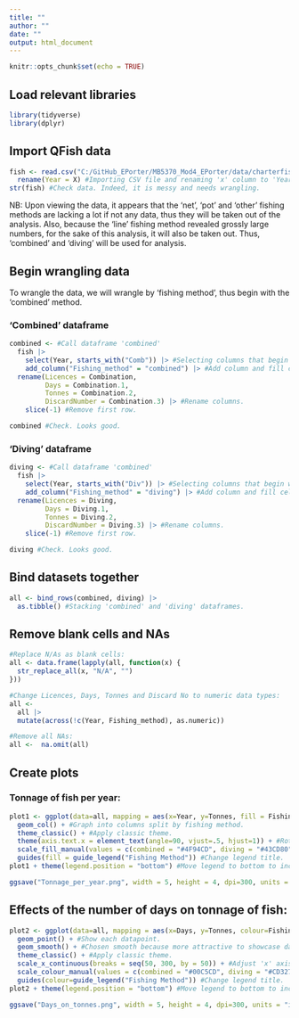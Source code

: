 ```yaml
---
title: ""
author: ""
date: ""
output: html_document
---
```


```r
knitr::opts_chunk$set(echo = TRUE)
```

## Load relevant libraries
```r
library(tidyverse)
library(dplyr)
```

## Import QFish data
```r
fish <- read.csv("C:/GitHub_EPorter/MB5370_Mod4_EPorter/data/charterfishery_catcheffort.csv")|>
  rename(Year = X) #Importing CSV file and renaming 'x' column to 'Year'.
str(fish) #Check data. Indeed, it is messy and needs wrangling.
```

NB: Upon viewing the data, it appears that the 'net', 'pot' and 'other' fishing methods are lacking a lot if not any data, thus they will be taken out of the analysis. Also, because the 'line' fishing method revealed grossly large numbers, for the sake of this analysis, it will also be taken out. Thus, 'combined' and 'diving' will be used for analysis.

## Begin wrangling data
To wrangle the data, we will wrangle by 'fishing method', thus begin with the 'combined' method.

### 'Combined' dataframe
```r
combined <- #Call dataframe 'combined'
  fish |>
    select(Year, starts_with("Comb")) |> #Selecting columns that begin with 'Comb'.
    add_column("Fishing_method" = "combined") |> #Add column and fill cells with 'combined' to determine fishing method.
  rename(Licences = Combination,
         Days = Combination.1,
         Tonnes = Combination.2,
         DiscardNumber = Combination.3) |> #Rename columns.
    slice(-1) #Remove first row.

combined #Check. Looks good.
```

### 'Diving' dataframe
```r
diving <- #Call dataframe 'combined'
  fish |>
    select(Year, starts_with("Div")) |> #Selecting columns that begin with 'Div'.
    add_column("Fishing_method" = "diving") |> #Add column and fill cells with 'diving' to determine fishing method.
  rename(Licences = Diving,
         Days = Diving.1,
         Tonnes = Diving.2,
         DiscardNumber = Diving.3) |> #Rename columns.
    slice(-1) #Remove first row.

diving #Check. Looks good.
```

## Bind datasets together
```r
all <- bind_rows(combined, diving) |>
  as.tibble() #Stacking 'combined' and 'diving' dataframes.
```

## Remove blank cells and NAs
```r
#Replace N/As as blank cells:
all <- data.frame(lapply(all, function(x) {
  str_replace_all(x, "N/A", "")
})) 

#Change Licences, Days, Tonnes and Discard No to numeric data types:
all <- 
  all |> 
  mutate(across(!c(Year, Fishing_method), as.numeric))

#Remove all NAs:
all <-  na.omit(all)
```

## Create plots

### Tonnage of fish per year:
```r
plot1 <- ggplot(data=all, mapping = aes(x=Year, y=Tonnes, fill = Fishing_method)) + 
  geom_col() + #Graph into columns split by fishing method.
  theme_classic() + #Apply classic theme.
  theme(axis.text.x = element_text(angle=90, vjust=.5, hjust=1)) + #Rotate 'Year' axis labels 90 degrees to fit better.
  scale_fill_manual(values = c(combined = "#4F94CD", diving = "#43CD80")) + #Manually change colours of columns per fishing method.
  guides(fill = guide_legend("Fishing Method")) #Change legend title.
plot1 + theme(legend.position = "bottom") #Move legend to bottom to increase figure size and looks neater.

ggsave("Tonnage_per_year.png", width = 5, height = 4, dpi=300, units = "in") #Save figure to repository.
```

## Effects of the number of days on tonnage of fish:
```r
plot2 <- ggplot(data=all, mapping = aes(x=Days, y=Tonnes, colour=Fishing_method)) +
  geom_point() + #Show each datapoint.
  geom_smooth() + #Chosen smooth because more attractive to showcase data.
  theme_classic() + #Apply classic theme.
  scale_x_continuous(breaks = seq(50, 300, by = 50)) + #Adjust 'x' axis ticks to break every 50 units between 50 and 300.
  scale_colour_manual(values = c(combined = "#00C5CD", diving = "#CD3278")) + #Manually change colours of points/lines per fishing method.
  guides(colour=guide_legend("Fishing Method")) #Change legend title.
plot2 + theme(legend.position = "bottom") #Move legend to bottom to increase figure size and looks neater.

ggsave("Days_on_tonnes.png", width = 5, height = 4, dpi=300, units = "in") #Save figure to repository.
```

